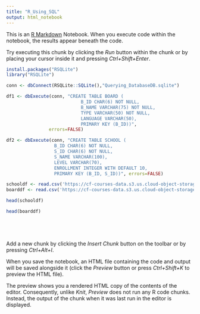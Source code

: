 ```yaml
---
title: "R_Using_SQL"
output: html_notebook
---
```


This is an [R Markdown](http://rmarkdown.rstudio.com) Notebook. When you execute code within the notebook, the results appear beneath the code. 

Try executing this chunk by clicking the *Run* button within the chunk or by placing your cursor inside it and pressing *Ctrl+Shift+Enter*. 

```r
install.packages("RSQLite")
library("RSQLite")
```

```r
conn <- dbConnect(RSQLite::SQLite(),"Querying_DatabaseDB.sqlite")
```

```r
df1 <- dbExecute(conn, "CREATE TABLE BOARD (
                            B_ID CHAR(6) NOT NULL, 
                            B_NAME VARCHAR(75) NOT NULL, 
                            TYPE VARCHAR(50) NOT NULL, 
                            LANGUAGE VARCHAR(50), 
                            PRIMARY KEY (B_ID))", 
                errors=FALSE)

```

```r
df2 <- dbExecute(conn, "CREATE TABLE SCHOOL (
                  B_ID CHAR(6) NOT NULL, 
                  S_ID CHAR(6) NOT NULL, 
                  S_NAME VARCHAR(100), 
                  LEVEL VARCHAR(70), 
                  ENROLLMENT INTEGER WITH DEFAULT 10,
                  PRIMARY KEY (B_ID, S_ID))", errors=FALSE) 
```

```r
schooldf <- read.csv('https://cf-courses-data.s3.us.cloud-object-storage.appdomain.cloud/IBMDeveloperSkillsNetwork-RP0103EN-SkillsNetwork/data/school.csv')
boarddf <- read.csv('https://cf-courses-data.s3.us.cloud-object-storage.appdomain.cloud/IBMDeveloperSkillsNetwork-RP0103EN-SkillsNetwork/data/board.csv')

head(schooldf)

```

```r
head(boarddf)
```

```r

```

```r

```

```r

```

```r

```








Add a new chunk by clicking the *Insert Chunk* button on the toolbar or by pressing *Ctrl+Alt+I*.

When you save the notebook, an HTML file containing the code and output will be saved alongside it (click the *Preview* button or press *Ctrl+Shift+K* to preview the HTML file).

The preview shows you a rendered HTML copy of the contents of the editor. Consequently, unlike *Knit*, *Preview* does not run any R code chunks. Instead, the output of the chunk when it was last run in the editor is displayed.
